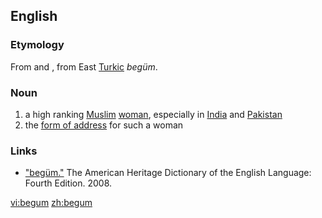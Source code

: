 {{also|Begum}}
==English==
{{wikipedia}}

===Etymology===
From {{etyl|ur}} {{term|بیگم|sc=ur-Arab|lang=ur}} and {{etyl|hi}} {{term|बेगम|tr=begam||lady|sc=Deva|lang=hi}}, from East [[w:Turkic languages|Turkic]] ''begüm''.

===Noun===
{{en-noun}}

# a high ranking [[Muslim]] [[woman]], especially in [[India]] and [[Pakistan]]
# the [[form of address]] for such a woman

===Links===
* [http://www.bartleby.com/61/29/B0162900.html "begüm."] The American Heritage Dictionary of the English Language: Fourth Edition.  2008.

[[vi:begum]]
[[zh:begum]]